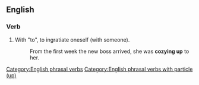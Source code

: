 ==English==
===Verb===
{{infl|en|verb|head=to [[cozy]] [[up]]}}
# With "to", to ingratiate oneself (with someone).
#: From the first week the new boss arrived, she was '''cozying up''' to her.
[[Category:English phrasal verbs]]
[[Category:English phrasal verbs with particle (up)]]